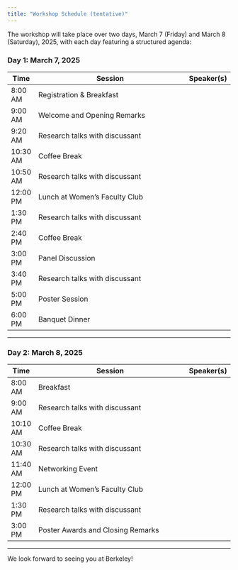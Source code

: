 ```yaml
---
title: "Workshop Schedule (tentative)"
---
```

The workshop will take place over two days, March 7 (Friday) and March 8 (Saturday), 2025, with each day featuring a structured agenda:

### Day 1: March 7, 2025

| Time      | Session                                                                 | Speaker(s) |
|-----------|-------------------------------------------------------------------------|------------|
| 8:00 AM   | Registration & Breakfast                                                |            |
| 9:00 AM   | Welcome and Opening Remarks                                             |            |
| 9:20 AM   | Research talks with discussant                                      |            |
| 10:30 AM  | Coffee Break                                                            |            |
| 10:50 AM  | Research talks with discussant                                      |            |
| 12:00 PM  | Lunch at Women’s Faculty Club                                           |            |
| 1:30 PM   | Research talks with discussant                                      |            |
| 2:40 PM   | Coffee Break                                                            |            |
| 3:00 PM   | Panel Discussion                                                        |            |
| 3:40 PM   | Research talks with discussant                                      |            |
| 5:00 PM   | Poster Session                                                          |            |
| 6:00 PM   | Banquet Dinner                                                          |            |

---

### Day 2: March 8, 2025

| Time      | Session                                                                 | Speaker(s) |
|-----------|-------------------------------------------------------------------------|------------|
| 8:00 AM   | Breakfast                                                               |            |
| 9:00 AM   | Research talks with discussant                                      |            |
| 10:10 AM  | Coffee Break                                                            |            |
| 10:30 AM  | Research talks with discussant                                      |            |
| 11:40 AM  | Networking Event                                                        |            |
| 12:00 PM  | Lunch at Women’s Faculty Club                                           |            |
| 1:30 PM   | Research talks with discussant                                      |            |
| 3:00 PM   | Poster Awards and Closing Remarks                                       |            |

---

We look forward to seeing you at Berkeley!